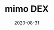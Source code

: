 ---
title: mimo DEX
status: publish
date: 2020-08-31
slug: A cross-chain decentralized exchange (DEX) with automated liquidity and 5-sec trade finality
website: https://mimo.exchange
twitter: https://twitter.com/mimoprotocol
logo: https://wp.gcap1.iotex.io/wp-content/uploads/2020/10/mimo_logo-1.png
featured_img: https://wp.gcap1.iotex.io/wp-content/uploads/2020/09/mimo-header.png
telegram: https://t.me/mimogroup
---